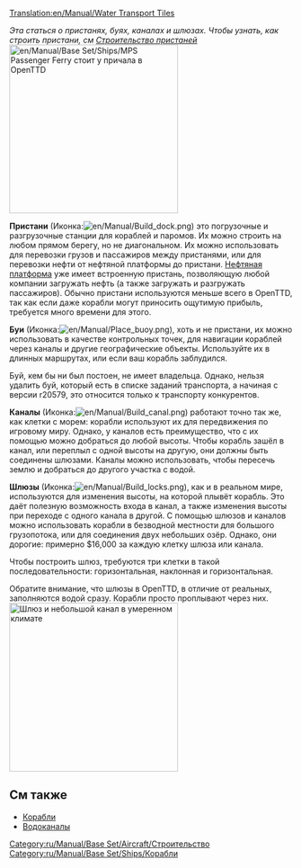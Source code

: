 [[Translation:en/Manual/Water Transport Tiles]]

''Эта статься о пристанях, буях, каналах и шлюзах. Чтобы узнать, как строить пристани, см [[ru/Manual/Строительство пристаней|Строительство пристаней]]''
[[File:en/Manual/Dockscreenshot.png|thumb|300px|right|[[en/Manual/Base Set/Ships/MPS Passenger Ferry]] стоит у причала в OpenTTD]]

'''Пристани''' (Иконка:[[File:en/Manual/Build dock.png]]) это погрузочные и разгрузочные станции для кораблей и паромов. Их можно строить на любом прямом берегу, но не диагональном. Их можно использовать для перевозки грузов и пассажиров между пристанями, или для перевозки нефти от нефтяной платформы до пристани. [[ru/Manual/Base Set/Industries/Нефтяная платформа|Нефтяная платформа]] уже имеет встроенную пристань, позволяющую любой компании загружать нефть (а также загружать и разгружать пассажиров). Обычно пристани используются меньше всего в OpenTTD, так как если даже корабли могут приносить ощутимую прибыль, требуется много времени для этого.

'''Буи''' (Иконка:[[File:en/Manual/Place buoy.png]]), хоть и не пристани, их можно  использовать в качестве контрольных точек, для навигации кораблей через каналы и другие географические объекты. Используйте их в длинных маршрутах, или если ваш корабль заблудился.

Буй, кем бы ни был постоен, не имеет владельца. Однако, нельзя удалить буй, который есть в списке заданий транспорта, а начиная с версии r20579, это относится только к транспорту конкурентов.

'''Каналы''' (Иконка:[[File:en/Manual/Build canal.png]]) работают точно так же, как клетки с морем: корабли используют их для передвижения по игровому миру. Однако, у каналов есть преимущество, что с их помощью можно добраться до любой высоты. Чтобы корабль зашёл в канал, или переплыл с одной высоты на другую, они должны быть соединены шлюзами. Каналы можно использовать, чтобы пересечь землю и добраться до другого участка с водой. 

'''Шлюзы''' (Иконка:[[File:en/Manual/Build locks.png]]), как и в реальном мире, используются для изменения высоты, на которой плывёт корабль. Это даёт полезную возможность входа в канал, а также изменения высоты при переходе с одного канала в другой. С помощью шлюзов и каналов можно использовать корабли в безводной местности для большого грузопотока, или для соединения двух небольших озёр. Однако, они дорогие: примерно $16,000 за каждую клетку шлюза или канала.

Чтобы построить шлюз, требуются три клетки в такой последовательности: горизонтальная, наклонная и горизонтальная.

Обратите внимание, что шлюзы в OpenTTD, в отличие от реальных, заполняются водой сразу. Корабли просто проплывают через них.
[[File:en/Manual/Temperate-canal-locks.png|thumb|300px|center|Шлюз и небольшой канал в умеренном климате]]




==См также==
*[[ru/Manual/Корабли|Корабли]]
*[[ru/Manual/Водоканалы|Водоканалы]]


[[Category:ru/Manual/Base Set/Aircraft/Строительство]]
[[Category:ru/Manual/Base Set/Ships/Корабли]]